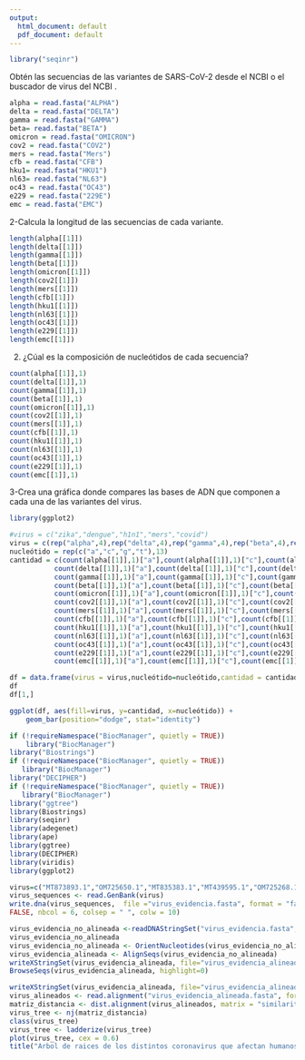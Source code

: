 ---
output:
  html_document: default
  pdf_document: default
---


```{r}
library("seqinr")
```

Obtén las secuencias de las variantes de SARS-CoV-2 desde el NCBI  o el buscador de virus del NCBI .
```{r}
alpha = read.fasta("ALPHA")
delta = read.fasta("DELTA")
gamma = read.fasta("GAMMA")
beta= read.fasta("BETA")
omicron = read.fasta("OMICRON")
cov2 = read.fasta("COV2")
mers = read.fasta("Mers")
cfb = read.fasta("CFB")
hku1= read.fasta("HKU1")
nl63= read.fasta("NL63")
oc43 = read.fasta("OC43")
e229 = read.fasta("229E")
emc = read.fasta("EMC")


```

2-Calcula la longitud de las secuencias de cada variante.


```{r}

length(alpha[[1]])
length(delta[[1]])
length(gamma[[1]])
length(beta[[1]])
length(omicron[[1]])
length(cov2[[1]])
length(mers[[1]])
length(cfb[[1]])
length(hku1[[1]])
length(nl63[[1]])
length(oc43[[1]])
length(e229[[1]])
length(emc[[1]])
```
2. ¿Cúal es la composición de nucleótidos de cada secuencia?

```{r}
count(alpha[[1]],1)
count(delta[[1]],1)
count(gamma[[1]],1)
count(beta[[1]],1)
count(omicron[[1]],1)
count(cov2[[1]],1)
count(mers[[1]],1)
count(cfb[[1]],1)
count(hku1[[1]],1)
count(nl63[[1]],1)
count(oc43[[1]],1)
count(e229[[1]],1)
count(emc[[1]],1)

```

3-Crea una gráfica donde compares las bases de ADN que componen a cada una de las variantes del virus.
```{r}

library(ggplot2)

#virus = c("zika","dengue","h1n1","mers","covid")
virus = c(rep("alpha",4),rep("delta",4),rep("gamma",4),rep("beta",4),rep("omicron",4),rep("Severe acute respiratory syndrome coronavirus 2 isolate Wuhan-Hu-1",4),rep("Middle East respiratory syndrome-related coronavirus isolate MERS-CoV",4),rep("SARS coronavirus isolate CFB/SZ/94/03",4),rep("Human coronavirus HKU1",4),rep("Human Coronavirus NL63",4),rep("Human coronavirus OC43 strain TKU-2021A",4),rep("Human coronavirus 229E strain TKU-2021B",4),rep("Human betacoronavirus 2c EMC/2012, complete genome",4))
nucleótido = rep(c("a","c","g","t"),13)
cantidad = c(count(alpha[[1]],1)["a"],count(alpha[[1]],1)["c"],count(alpha[[1]],1)["g"],count(alpha[[1]],1)["t"],
           count(delta[[1]],1)["a"],count(delta[[1]],1)["c"],count(delta[[1]],1)["g"],count(delta[[1]],1)["t"],
           count(gamma[[1]],1)["a"],count(gamma[[1]],1)["c"],count(gamma[[1]],1)["g"],count(gamma[[1]],1)["t"],
           count(beta[[1]],1)["a"],count(beta[[1]],1)["c"],count(beta[[1]],1)["g"],count(beta[[1]],1)["t"],
           count(omicron[[1]],1)["a"],count(omicron[[1]],1)["c"],count(omicron[[1]],1)["g"],count(omicron[[1]],1)["t"],
           count(cov2[[1]],1)["a"],count(cov2[[1]],1)["c"],count(cov2[[1]],1)["g"],count(cov2[[1]],1)["t"],
           count(mers[[1]],1)["a"],count(mers[[1]],1)["c"],count(mers[[1]],1)["g"],count(mers[[1]],1)["t"],
           count(cfb[[1]],1)["a"],count(cfb[[1]],1)["c"],count(cfb[[1]],1)["g"],count(cfb[[1]],1)["t"],
           count(hku1[[1]],1)["a"],count(hku1[[1]],1)["c"],count(hku1[[1]],1)["g"],count(hku1[[1]],1)["t"],
           count(nl63[[1]],1)["a"],count(nl63[[1]],1)["c"],count(nl63[[1]],1)["g"],count(nl63[[1]],1)["t"],
           count(oc43[[1]],1)["a"],count(oc43[[1]],1)["c"],count(oc43[[1]],1)["g"],count(oc43[[1]],1)["t"],
           count(e229[[1]],1)["a"],count(e229[[1]],1)["c"],count(e229[[1]],1)["g"],count(e229[[1]],1)["t"],
           count(emc[[1]],1)["a"],count(emc[[1]],1)["c"],count(emc[[1]],1)["g"],count(emc[[1]],1)["t"])

df = data.frame(virus = virus,nucleótido=nucleótido,cantidad = cantidad)
df
df[1,]

ggplot(df, aes(fill=virus, y=cantidad, x=nucleótido)) + 
    geom_bar(position="dodge", stat="identity")
```
```{r}
if (!requireNamespace("BiocManager", quietly = TRUE))
    library("BiocManager")
library("Biostrings")
if (!requireNamespace("BiocManager", quietly = TRUE))
   library("BiocManager")
library("DECIPHER")
if (!requireNamespace("BiocManager", quietly = TRUE))
   library("BiocManager")
library("ggtree")
library(Biostrings)
library(seqinr)
library(adegenet) 
library(ape) 
library(ggtree)
library(DECIPHER)
library(viridis)
library(ggplot2)

virus=c("MT873893.1","OM725650.1","MT835383.1","MT439595.1","OM725268.1","NC_045512.2","OL622036","AY545919","NC_006577","NC_005831","OK662397","OK662398","JX869059")
virus_sequences <- read.GenBank(virus)
write.dna(virus_sequences,  file ="virus_evidencia.fasta", format = "fasta", append =
FALSE, nbcol = 6, colsep = " ", colw = 10)

```
```{r}
virus_evidencia_no_alineada <-readDNAStringSet("virus_evidencia.fasta", format = "fasta")
virus_evidencia_no_alineada
virus_evidencia_no_alineada <- OrientNucleotides(virus_evidencia_no_alineada)
virus_evidencia_alineada <- AlignSeqs(virus_evidencia_no_alineada)
writeXStringSet(virus_evidencia_alineada, file="virus_evidencia_alineada.fasta")
BrowseSeqs(virus_evidencia_alineada, highlight=0)
```
```{r}
writeXStringSet(virus_evidencia_alineada, file="virus_evidencia_alineada.fasta")
virus_alineados <- read.alignment("virus_evidencia_alineada.fasta", format = "fasta")
matriz_distancia <- dist.alignment(virus_alineados, matrix = "similarity")
virus_tree <- nj(matriz_distancia)
class(virus_tree) 
virus_tree <- ladderize(virus_tree)
plot(virus_tree, cex = 0.6)
title("Arbol de raices de los distintos coronavirus que afectan humanos")
```

